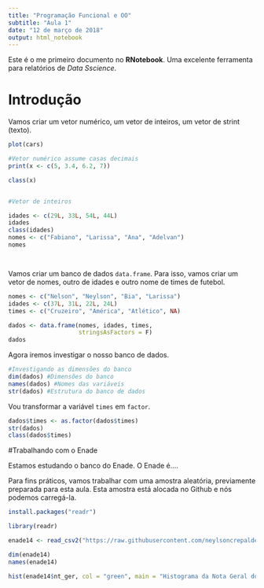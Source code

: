 ---
title: "Programação Funcional e OO"
subtitle: "Aula 1"
date: "12 de março de 2018"
output: html_notebook
---

Este é o me primeiro documento no **RNotebook**. 
Uma excelente ferramenta para relatórios de *Data Sscience*.

# Introdução

Vamos criar um vetor numérico, um vetor de inteiros, um vetor de strint (texto).


```{r}
plot(cars)
```

```{r}

#Vetor numérico assume casas decimais
print(x <- c(5, 3.4, 6.2, 7))

class(x)


#Vetor de inteiros 

idades <- c(29L, 33L, 54L, 44L)
idades
class(idades)
nomes <- c("Fabiano", "Larissa", "Ana", "Adelvan")
nomes




```


Vamos criar um banco de dados `data.frame`. Para isso, vamos criar um vetor de nomes, outro de idades e outro nome de times de futebol.


```{r}
nomes <- c("Nelson", "Neylson", "Bia", "Larissa")
idades <- c(37L, 31L, 22L, 24L)
times <- c("Cruzeiro", "América", "Atlético", NA)

dados <- data.frame(nomes, idades, times,
                    stringsAsFactors = F)
dados


```
Agora iremos investigar o nosso banco de dados.

```{r}
#Investigando as dimensões do banco
dim(dados) #Dimensões do banco
names(dados) #Nomes das variáveis
str(dados) #Estrutura do banco de dados
```

Vou transformar a variável `times` em `factor`.

```{r}

dados$times <- as.factor(dados$times)
str(dados)
class(dados$times)
```

#Trabalhando com o Enade

Estamos estudando o banco do Enade. O Enade é....

Para fins práticos, vamos trabalhar com uma amostra aleatória, previamente preparada para esta aula. Esta amostra está alocada no Github e nós podemos carregá-la.

```{r}
install.packages("readr")

library(readr)

enade14 <- read_csv2("https://raw.githubusercontent.com/neylsoncrepalde/introducao_ao_r/master/dados/enade_2014_amostra.csv")

dim(enade14)
names(enade14)

hist(enade14$nt_ger, col = "green", main = "Histograma da Nota Geral do Enade")

```




